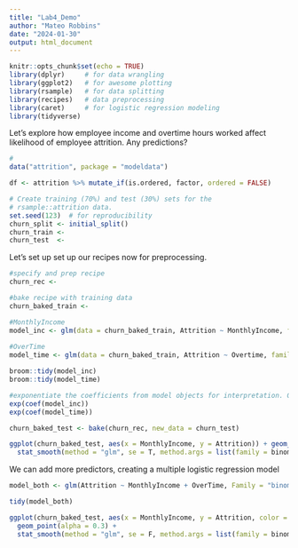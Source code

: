 ```yaml
---
title: "Lab4_Demo"
author: "Mateo Robbins"
date: "2024-01-30"
output: html_document
---
```


```r
knitr::opts_chunk$set(echo = TRUE)
library(dplyr)     # for data wrangling
library(ggplot2)   # for awesome plotting
library(rsample)   # for data splitting
library(recipes)   # data preprocessing
library(caret)     # for logistic regression modeling
library(tidyverse)
```
Let's explore how employee income and overtime hours worked affect likelihood of employee attrition.  Any predictions?

```r
#
data("attrition", package = "modeldata")

df <- attrition %>% mutate_if(is.ordered, factor, ordered = FALSE)

# Create training (70%) and test (30%) sets for the 
# rsample::attrition data.
set.seed(123)  # for reproducibility 
churn_split <- initial_split()
churn_train <- 
churn_test  <- 
```

Let's set up set up our recipes now for preprocessing. 
```r
#specify and prep recipe
churn_rec <- 

#bake recipe with training data
churn_baked_train <- 
```

```r
#MonthlyIncome
model_inc <- glm(data = churn_baked_train, Attrition ~ MonthlyIncome, family = "binomial")
  
#OverTime
model_time <- glm(data = churn_baked_train, Attrition ~ Overtime, family = "binomial")
```


```r
broom::tidy(model_inc)
broom::tidy(model_time)
```

```r
#exponentiate the coefficients from model objects for interpretation. Gives us changes in odds of attrition
exp(coef(model_inc))
exp(coef(model_time))

```


```r
churn_baked_test <- bake(churn_rec, new_data = churn_test)
```

```r
ggplot(churn_baked_test, aes(x = MonthlyIncome, y = Attrition)) + geom_point() +
  stat_smooth(method = "glm", se = T, method.args = list(family = binomial))
```

We can add more predictors, creating a multiple logistic regression model

```r
model_both <- glm(Attrition ~ MonthlyIncome + OverTime, Family = "binomial", data = churn_train)

tidy(model_both)
```

```r
ggplot(churn_baked_test, aes(x = MonthlyIncome, y = Attrition, color = OverTime)) +
  geom_point(alpha = 0.3) +
  stat_smooth(method = "glm", se = F, method.args = list(family = binomial))
```

